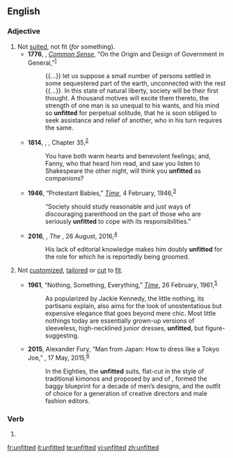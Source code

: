==English==

===Adjective===
{{en-adj}}

# Not [[suit]]ed, not fit (''for'' something).
#* '''1776''', {{w|Thomas Paine}}, ''[[w:Common Sense (pamphlet)|Common Sense]]'', “On the Origin and Design of Government in General,”<sup>[http://www.gutenberg.org/files/3755/3755-h/3755-h.htm]</sup>
#*: {{...}} let us suppose a small number of persons settled in some sequestered part of the earth, unconnected with the rest {{...}}. In this state of natural liberty, society will be their first thought. A thousand motives will excite them thereto, the strength of one man is so unequal to his wants, and his mind so '''unfitted''' for perpetual solitude, that he is soon obliged to seek assistance and relief of another, who in his turn requires the same.
#* '''1814''', {{w|Jane Austen}}, ''{{w|Mansfield Park}}'', Chapter 35,<sup>[http://www.gutenberg.org/files/141/141-h/141-h.htm]</sup>
#*: You have both warm hearts and benevolent feelings; and, Fanny, who that heard him read, and saw you listen to Shakespeare the other night, will think you '''unfitted''' as companions?
#* '''1946''', “Protestant Babies,” ''[[w:Time (magazine)|Time]]'', 4 February, 1946,<sup>[http://www.time.com/time/magazine/article/0,9171,776613,00.html]</sup>
#*: “Society should study reasonable and just ways of discouraging parenthood on the part of those who are seriously '''unfitted''' to cope with its responsibilities.”
#* '''2016''', {{w|Stephen Glover}}, ''The {{w|Daily Mail}}'', 26 August, 2016,<sup>[http://www.dailymail.co.uk/debate/article-3760771/STEPHEN-GLOVER-know-BBC-Leftie-making-Labour-henchman-head-radio-satire.html]</sup>
#*: His lack of editorial knowledge makes him doubly '''unfitted''' for the role for which he is reportedly being groomed.
# {{lb|en|of a garment|not comparable}} Not [[customize]]d, [[tailor]]ed or [[cut]] to [[fit]].
#* '''1961''', “Nothing, Something, Everything,” ''[[w:Time (magazine)|Time]]'', 26 February, 1961,<sup>[http://www.time.com/time/magazine/article/0,9171,872478,00.html]</sup>
#*: As popularized by Jackie Kennedy, the little nothing, its partisans explain, also aims for the look of unostentatious but expensive elegance that goes beyond mere chic. Most little nothings today are essentially grown-up versions of sleeveless, high-necklined junior dresses, '''unfitted''', but figure-suggesting.
#* '''2015''', Alexander Fury, “Man from Japan: How to dress like a Tokyo Joe,” ''{{w|The Independent}}'', 17 May, 2015,<sup>[http://www.independent.co.uk/life-style/fashion/news/man-from-japan-how-to-dress-like-a-tokyo-joe-10256254.html]</sup>
#*: In the Eighties, the '''unfitted''' suits, flat-cut in the style of traditional kimonos and proposed by {{w|Yohji Yamamoto}} and {{w|Rei Kawakubo}} of {{w|Comme des Garçons}}, formed the baggy blueprint for a decade of men’s designs, and the outfit of choice for a generation of creative directors and male fashion editors.

===Verb===
{{head|en|verb form}}

# {{en-past of|unfit}}

[[fr:unfitted]]
[[it:unfitted]]
[[te:unfitted]]
[[vi:unfitted]]
[[zh:unfitted]]